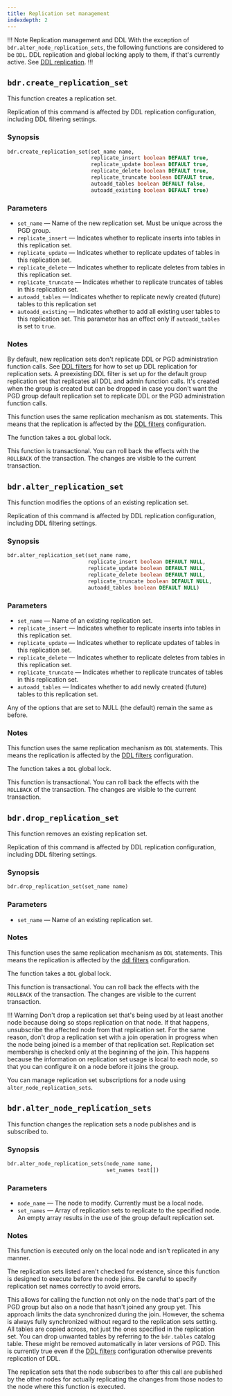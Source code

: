 ```yaml
---
title: Replication set management
indexdepth: 2
---
```


!!! Note Replication management and DDL
With the exception of `bdr.alter_node_replication_sets`, the following
functions are considered to be `DDL`. DDL replication and global locking
apply to them, if that's currently active. See [DDL replication](../ddl).
!!!

## `bdr.create_replication_set`

This function creates a replication set.

Replication of this command is affected by DDL replication configuration,
including DDL filtering settings.

### Synopsis

```sql
bdr.create_replication_set(set_name name,
                           replicate_insert boolean DEFAULT true,
                           replicate_update boolean DEFAULT true,
                           replicate_delete boolean DEFAULT true,
                           replicate_truncate boolean DEFAULT true,
                           autoadd_tables boolean DEFAULT false,
                           autoadd_existing boolean DEFAULT true)
```

### Parameters

-   `set_name` &mdash; Name of the new replication set. Must be unique across the PGD
     group.
-   `replicate_insert` &mdash; Indicates whether to replicate inserts into tables in this
    replication set.
-   `replicate_update` &mdash; Indicates whether to replicate updates of tables in this
    replication set.
-   `replicate_delete` &mdash; Indicates whether to replicate deletes from tables in this
    replication set.
-   `replicate_truncate` &mdash; Indicates whether to replicate truncates of tables in this
    replication set.
-   `autoadd_tables` &mdash; Indicates whether to replicate newly created (future) tables 
    to this replication set
-   `autoadd_existing` &mdash; Indicates whether to add all existing user tables 
    to this replication set. This parameter has an effect only if `autoadd_tables` is
    set to `true`.

### Notes

By default, new replication sets don't replicate DDL or PGD administration
function calls. See [DDL filters](../repsets#ddl-replication-filtering) for how to set
up DDL replication for replication sets. A preexisting DDL filter
is set up for the default group replication set that replicates all DDL and admin
function calls. It's created when the group is created but can be dropped
in case you don't want the PGD group default replication set to replicate
DDL or the PGD administration function calls.

This function uses the same replication mechanism as `DDL` statements. This means
that the replication is affected by the [DDL filters](../repsets#ddl-replication-filtering)
configuration.

The function takes a `DDL` global lock.

This function is transactional. You can roll back the effects with the
`ROLLBACK` of the transaction. The changes are visible to the current
transaction.

## `bdr.alter_replication_set`

This function modifies the options of an existing replication set.

Replication of this command is affected by DDL replication configuration,
including DDL filtering settings.

### Synopsis

```sql
bdr.alter_replication_set(set_name name,
                          replicate_insert boolean DEFAULT NULL,
                          replicate_update boolean DEFAULT NULL,
                          replicate_delete boolean DEFAULT NULL,
                          replicate_truncate boolean DEFAULT NULL,
                          autoadd_tables boolean DEFAULT NULL)
```

### Parameters

-   `set_name` &mdash; Name of an existing replication set.
-   `replicate_insert` &mdash; Indicates whether to replicate inserts into tables in this
    replication set.
-   `replicate_update` &mdash; Indicates whether to replicate updates of tables in this
    replication set.
-   `replicate_delete` &mdash; Indicates whether to replicate deletes from tables in this
    replication set.
-   `replicate_truncate` &mdash; Indicates whether to replicate truncates of tables in this
    replication set.
-   `autoadd_tables` &mdash; Indicates whether to add newly created (future) tables to this replication set.

Any of the options that are set to NULL (the default) remain the same as
before.

### Notes

This function uses the same replication mechanism as `DDL` statements. This means
the replication is affected by the [DDL filters](../repsets#ddl-replication-filtering)
configuration.

The function takes a `DDL` global lock.

This function is transactional. You can roll back the effects with the
`ROLLBACK` of the transaction. The changes are visible to the current
transaction.

## `bdr.drop_replication_set`

This function removes an existing replication set.

Replication of this command is affected by DDL replication configuration,
including DDL filtering settings.

### Synopsis

```sql
bdr.drop_replication_set(set_name name)
```

### Parameters

-   `set_name` &mdash; Name of an existing replication set.

### Notes

This function uses the same replication mechanism as `DDL` statements. This means
the replication is affected by the [ddl filters](../repsets#ddl-replication-filtering)
configuration.

The function takes a `DDL` global lock.

This function is transactional. You can roll back the effects with the
`ROLLBACK` of the transaction. The changes are visible to the current
transaction.

!!! Warning
    Don't drop a replication set that's being used by at least
    another node because doing so stops replication on that
    node. If that happens, unsubscribe the affected node
    from that replication set.
    For the same reason, don't drop a replication set with
    a join operation in progress when the node being joined
    is a member of that replication set. Replication set membership is
    checked only at the beginning of the join.
    This happens because the information on replication set usage is
    local to each node, so that you can configure it on a node before
    it joins the group.

You can manage replication set subscriptions for a node using `alter_node_replication_sets`.

## `bdr.alter_node_replication_sets`

This function changes the replication sets a node publishes and is subscribed to.

### Synopsis

```sql
bdr.alter_node_replication_sets(node_name name,
                                set_names text[])
```

### Parameters

-   `node_name` &mdash; The node to modify. Currently must be a local node.
-   `set_names` &mdash; Array of replication sets to replicate to the specified
    node. An empty array results in the use of the group default replication set.

### Notes

This function is executed only on the local node and isn't replicated in any manner.

The replication sets listed aren't checked for existence,
since this function is designed to execute before the node joins. Be careful
to specify replication set names correctly to avoid errors.

This allows for calling the function not only on the node that's part of the
PGD group but also on a node that hasn't joined any group yet. This approach limits
the data synchronized during the join. However, the schema is
always fully synchronized without regard to the replication sets setting.
All tables are copied across, not just the ones specified
in the replication set. You can drop unwanted tables by referring to
the `bdr.tables` catalog table. These might be removed automatically in later
versions of PGD. This is currently true even if the [DDL filters](../repsets#ddl-replication-filtering)
configuration otherwise prevents replication of DDL.

The replication sets that the node subscribes to after this call are published
by the other nodes for actually replicating the changes from those nodes to
the node where this function is executed.
